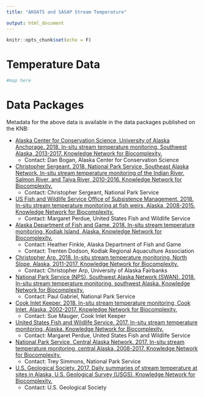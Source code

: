 ```yaml
---
title: "AKOATS and SASAP Stream Temperature"

output: html_document
---
```


```r
knitr::opts_chunk$set(echo = F)
```

# Temperature Data

```r
#map here
```

# Data Packages

Metadata for the above data is available in the data packages published on the KNB:

* [Alaska Center for Conservation Science, University of Alaska Anchorage. 2018. In-situ stream temperature monitoring, Southwest Alaska, 2013-2017. Knowledge Network for Biocomplexity.](https://knb.ecoinformatics.org/view/doi:10.5063/F1028PR9)
    + Contact: Dan Bogan, Alaska Center for Conservation Science

* [Christopher Sergeant. 2018. National Park Service, Southeast Alaska Network, In-situ stream temperature monitoring of the Indian River, Salmon River, and Taiya River, 2010-2016. Knowledge Network for Biocomplexity.](https://knb.ecoinformatics.org/view/doi:10.5063/F10P0X83)
    + Contact: Christopher Sergeant, National Park Service

* [US Fish and Wildlife Service Office of Subsistence Management. 2018. In-situ stream temperature monitoring at fish weirs, Alaska, 2008-2015. Knowledge Network for Biocomplexity.](https://knb.ecoinformatics.org/view/doi:10.5063/F1W0944C)
    + Contact: Margaret Perdue, United States Fish and Wildlife Service

* [Alaska Department of Fish and Game. 2018. In-situ stream temperature monitoring, Kodiak Island, Alaska. Knowledge Network for Biocomplexity.](https://knb.ecoinformatics.org/view/urn:uuid:6a67fcbc-6a2e-4282-b739-486ec9bb02d0)
    + Contact: Heather Finkle, Alaska Department of Fish and Game
    + Contact: Trenten Dodson, Kodiak Regional Aquaculture Association

* [Christopher Arp. 2018. In-situ stream temperature monitoring, North Slope, Alaska, 2011-2017. Knowledge Network for Biocomplexity.](https://knb.ecoinformatics.org/view/urn:uuid:e8e9f3f5-9b97-4359-be8f-d712d8c4f6fd)
    + Contact: Christopher Arp, University of Alaska Fairbanks

* [National Park Service (NPS), Southwest Alaska Network (SWAN). 2018. In-situ stream temperature monitoring, southwest Alaska. Knowledge Network for Biocomplexity.](https://knb.ecoinformatics.org/view/urn:uuid:f69e1996-e46f-4c67-9963-5c0c3bc8671a)
    + Contact: Paul Gabriel, National Park Service

* [Cook Inlet Keeper. 2018. In-situ stream temperature monitoring, Cook Inlet, Alaska, 2002-2017. Knowledge Network for Biocomplexity.](https://knb.ecoinformatics.org/view/urn:uuid:a98c0f5d-a5e6-49ae-8aa2-132875d35476)
    + Contact: Sue Mauger, Cook Inlet Keeper

* [United States Fish and Wildlife Service. 2017. In-situ stream temperature monitoring, Alaska. Knowledge Network for Biocomplexity.](https://knb.ecoinformatics.org/view/urn:uuid:cb0d6944-db7f-438e-8a82-ec4c39972c1b)
    + Contact: Margaret Perdue, United States Fish and Wildlife Service

* [National Park Service, Central Alaska Network. 2017. In-situ stream temperature monitoring, central Alaska, 2008-2017. Knowledge Network for Biocomplexity.](https://knb.ecoinformatics.org/view/urn:uuid:b63d3d3f-f745-425f-a69f-998154895f40)
    + Contact: Trey Simmons, National Park Service

* [U.S. Geological Society. 2017. Daily summaries of stream temperature at sites in Alaska, U.S. Geological Survey (USGS). Knowledge Network for Biocomplexity.](https://knb.ecoinformatics.org/view/urn:uuid:48903077-e89d-4e92-9577-8b8c32cc6c7a)
    + Contact: U.S. Geological Society